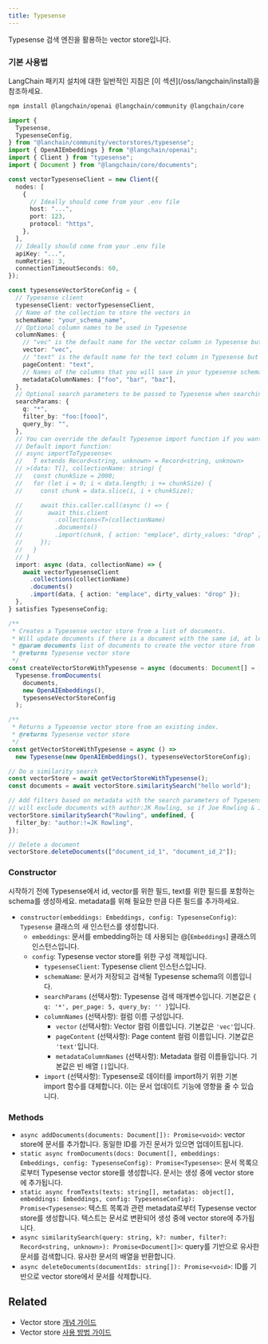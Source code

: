 ```yaml
---
title: Typesense
---
```


Typesense 검색 엔진을 활용하는 vector store입니다.

### 기본 사용법

<Tip>
LangChain 패키지 설치에 대한 일반적인 지침은 [이 섹션](/oss/langchain/install)을 참조하세요.
</Tip>

```bash npm
npm install @langchain/openai @langchain/community @langchain/core
```
```typescript
import {
  Typesense,
  TypesenseConfig,
} from "@lanchain/community/vectorstores/typesense";
import { OpenAIEmbeddings } from "@langchain/openai";
import { Client } from "typesense";
import { Document } from "@langchain/core/documents";

const vectorTypesenseClient = new Client({
  nodes: [
    {
      // Ideally should come from your .env file
      host: "...",
      port: 123,
      protocol: "https",
    },
  ],
  // Ideally should come from your .env file
  apiKey: "...",
  numRetries: 3,
  connectionTimeoutSeconds: 60,
});

const typesenseVectorStoreConfig = {
  // Typesense client
  typesenseClient: vectorTypesenseClient,
  // Name of the collection to store the vectors in
  schemaName: "your_schema_name",
  // Optional column names to be used in Typesense
  columnNames: {
    // "vec" is the default name for the vector column in Typesense but you can change it to whatever you want
    vector: "vec",
    // "text" is the default name for the text column in Typesense but you can change it to whatever you want
    pageContent: "text",
    // Names of the columns that you will save in your typesense schema and need to be retrieved as metadata when searching
    metadataColumnNames: ["foo", "bar", "baz"],
  },
  // Optional search parameters to be passed to Typesense when searching
  searchParams: {
    q: "*",
    filter_by: "foo:[fooo]",
    query_by: "",
  },
  // You can override the default Typesense import function if you want to do something more complex
  // Default import function:
  // async importToTypesense<
  //   T extends Record<string, unknown> = Record<string, unknown>
  // >(data: T[], collectionName: string) {
  //   const chunkSize = 2000;
  //   for (let i = 0; i < data.length; i += chunkSize) {
  //     const chunk = data.slice(i, i + chunkSize);

  //     await this.caller.call(async () => {
  //       await this.client
  //         .collections<T>(collectionName)
  //         .documents()
  //         .import(chunk, { action: "emplace", dirty_values: "drop" });
  //     });
  //   }
  // }
  import: async (data, collectionName) => {
    await vectorTypesenseClient
      .collections(collectionName)
      .documents()
      .import(data, { action: "emplace", dirty_values: "drop" });
  },
} satisfies TypesenseConfig;

/**
 * Creates a Typesense vector store from a list of documents.
 * Will update documents if there is a document with the same id, at least with the default import function.
 * @param documents list of documents to create the vector store from
 * @returns Typesense vector store
 */
const createVectorStoreWithTypesense = async (documents: Document[] = []) =>
  Typesense.fromDocuments(
    documents,
    new OpenAIEmbeddings(),
    typesenseVectorStoreConfig
  );

/**
 * Returns a Typesense vector store from an existing index.
 * @returns Typesense vector store
 */
const getVectorStoreWithTypesense = async () =>
  new Typesense(new OpenAIEmbeddings(), typesenseVectorStoreConfig);

// Do a similarity search
const vectorStore = await getVectorStoreWithTypesense();
const documents = await vectorStore.similaritySearch("hello world");

// Add filters based on metadata with the search parameters of Typesense
// will exclude documents with author:JK Rowling, so if Joe Rowling & JK Rowling exists, only Joe Rowling will be returned
vectorStore.similaritySearch("Rowling", undefined, {
  filter_by: "author:!=JK Rowling",
});

// Delete a document
vectorStore.deleteDocuments(["document_id_1", "document_id_2"]);
```

### Constructor

시작하기 전에 Typesense에서 id, vector를 위한 필드, text를 위한 필드를 포함하는 schema를 생성하세요. metadata를 위해 필요한 만큼 다른 필드를 추가하세요.

- `constructor(embeddings: Embeddings, config: TypesenseConfig)`: `Typesense` 클래스의 새 인스턴스를 생성합니다.
  - `embeddings`: 문서를 embedding하는 데 사용되는 @[`Embeddings`] 클래스의 인스턴스입니다.
  - `config`: Typesense vector store를 위한 구성 객체입니다.
    - `typesenseClient`: Typesense client 인스턴스입니다.
    - `schemaName`: 문서가 저장되고 검색될 Typesense schema의 이름입니다.
    - `searchParams` (선택사항): Typesense 검색 매개변수입니다. 기본값은 `{ q: '*', per_page: 5, query_by: '' }`입니다.
    - `columnNames` (선택사항): 컬럼 이름 구성입니다.
      - `vector` (선택사항): Vector 컬럼 이름입니다. 기본값은 `'vec'`입니다.
      - `pageContent` (선택사항): Page content 컬럼 이름입니다. 기본값은 `'text'`입니다.
      - `metadataColumnNames` (선택사항): Metadata 컬럼 이름들입니다. 기본값은 빈 배열 `[]`입니다.
    - `import` (선택사항): Typesense로 데이터를 import하기 위한 기본 import 함수를 대체합니다. 이는 문서 업데이트 기능에 영향을 줄 수 있습니다.

### Methods

- `async addDocuments(documents: Document[]): Promise<void>`: vector store에 문서를 추가합니다. 동일한 ID를 가진 문서가 있으면 업데이트됩니다.
- `static async fromDocuments(docs: Document[], embeddings: Embeddings, config: TypesenseConfig): Promise<Typesense>`: 문서 목록으로부터 Typesense vector store를 생성합니다. 문서는 생성 중에 vector store에 추가됩니다.
- `static async fromTexts(texts: string[], metadatas: object[], embeddings: Embeddings, config: TypesenseConfig): Promise<Typesense>`: 텍스트 목록과 관련 metadata로부터 Typesense vector store를 생성합니다. 텍스트는 문서로 변환되어 생성 중에 vector store에 추가됩니다.
- `async similaritySearch(query: string, k?: number, filter?: Record<string, unknown>): Promise<Document[]>`: query를 기반으로 유사한 문서를 검색합니다. 유사한 문서의 배열을 반환합니다.
- `async deleteDocuments(documentIds: string[]): Promise<void>`: ID를 기반으로 vector store에서 문서를 삭제합니다.

## Related

- Vector store [개념 가이드](/oss/integrations/vectorstores)
- Vector store [사용 방법 가이드](/oss/integrations/vectorstores)